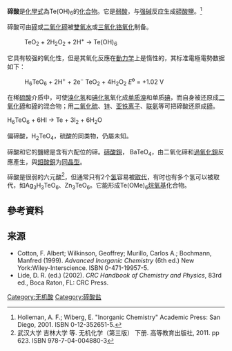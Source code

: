{{Chembox
|   Name = 過碲酸
|   ImageFile = Telluric acid.svg
<!-- | ImageSize = 150px -->
|   ImageName = Telluric acid
|   IUPACName = Telluric(VI) acid
|   OtherNames = 原碲酸
| Section1 = {{Chembox Identifiers
| CASNo = 7803-68-1
| CASNo_Ref = {{cascite|changed|??}}
|  PubChem  =  62686
|    RTECS  =  
|  ChemSpiderID_Ref  = {{chemspidercite|correct|chemspider}}|  ChemSpiderID  =  55517
|  InChI  =  1/H2O4Te/c1-5(2,3)4/h(H2,1,2,3,4)
|  InChIKey  =  XHGGEBRKUWZHEK-UHFFFAOYAT
|  ChEBI_Ref  = {{ebicite|correct|EBI}}|  ChEBI  =  30463
|  SMILES  =  O[Te](O)(O)(O)(O)O
|  StdInChI_Ref  = {{stdinchicite|correct|chemspider}}|  StdInChI  =  1S/H2O4Te/c1-5(2,3)4/h(H2,1,2,3,4)
|  StdInChIKey_Ref  = {{stdinchicite|correct|chemspider}}|  StdInChIKey  =  XHGGEBRKUWZHEK-UHFFFAOYSA-N
}}
| Section2 = {{Chembox Properties
|   Formula = H<sub>6</sub>O<sub>6</sub>Te
|   MolarMass = 229.64 
|   Appearance = 白色結晶固體
|   Density = （固） 3.07 
|   Solubility = 可溶
|   MeltingPt = 136°C (409.15 K)
|   BoilingPt = 
|   Viscosity = 
  }}
| Section3 = {{Chembox Structure
|   MolShape = [[八面体形分子构型|八面体]]
|   CrystalStruct = 
|   Dipole = 0 [[德拜|D]]
  }}
| Section7 = {{Chembox Hazards
|   ExternalMSDS =
|   MainHazards = 刺激性
|   RPhrases = 
|   SPhrases = 
  }}
| Section8 = {{Chembox Related
|   OtherCpds = [[硒酸|硒酸]]<br /> [[硫酸|硫酸]]}}
}}

'''碲酸'''是[[化學式|化學式]]為Te(OH)<sub>6</sub>的[[化合物|化合物]]。它是[[弱酸|弱酸]]，与[[强碱|强碱]]反应生成[[碲酸鹽|碲酸鹽]]。<ref>Holleman, A. F.; Wiberg, E. "Inorganic Chemistry" Academic Press: San Diego, 2001. ISBN 0-12-352651-5.</ref>

碲酸可由[[碲|碲]]或[[二氧化碲|二氧化碲]]被[[雙氧水|雙氧水]]或[[三氧化铬|三氧化铬]][[氧化|氧化]]制备。
:TeO<sub>2</sub> + 2H<sub>2</sub>O<sub>2</sub> + 2H<sup>+</sup> → Te(OH)<sub>6</sub>

它具有较强的氧化性，但是其氧化反應在[[動力学|動力学]]上是惰性的，其标准電極電勢数据如下：
:H<sub>6</sub>TeO<sub>6</sub> + 2H<sup>+</sup> + 2e<sup>−</sup> {{unicode|⇌}} TeO<sub>2</sub> + 4H<sub>2</sub>O<sub>2</sub> ''E''<sup><s>o</s></sup> = +1.02 V

在稀[[硫酸|硫酸]]介质中，可使[[溴化氢|溴化氢]]和[[碘化氢|碘化氢]]氧化成[[单质|单质]][[溴|溴]]和单质[[碘|碘]]，而自身被还原成[[二氧化碲|二氧化碲]]和[[碲|碲]]的混合物；用[[二氧化硫|二氧化硫]]、[[锌|锌]]、[[亚铁离子|亚铁离子]]、[[联氨|联氨]]等可把碲酸还原成[[碲|碲]]。

H<sub>6</sub>TeO<sub>6</sub> + 6HI → Te + 3I<sub>2</sub> + 6H<sub>2</sub>O

偏碲酸，H<sub>2</sub>TeO<sub>4</sub>，硫酸的同类物，仍屬未知。

碲酸和它的鹽總是含有六配位的碲。[[碲酸鋇|碲酸鋇]]， BaTeO<sub>4</sub>，由二氧化碲和[[過氧化鋇|過氧化鋇]]反應產生，與[[鉬酸鋇|鉬酸鋇]]为[[同晶型|同晶型]]。

碲酸是很弱的六元酸<ref>武汉大学 吉林大学 等. 无机化学（第三版） 下册. 高等教育出版社, 2011. pp 623. ISBN 978-7-04-004880-3</ref>，但通常只有2个[[氢|氢]]容易被[[取代|取代]]，有时也有多个氢可以被取代，如Ag<sub>3</sub>H<sub>3</sub>TeO<sub>6</sub>、Zn<sub>3</sub>TeO<sub>6</sub>。它能形成Te(OMe)<sub>6</sub>[[烷氧基|烷氧基]]化合物。

==參考資料==
{{reflist}}

==来源==
*Cotton, F. Albert; Wilkinson, Geoffrey; Murillo, Carlos A.; Bochmann, Manfred (1999). ''Advanced Inorganic Chemistry'' (6th ed.) New York:Wiley-Interscience. ISBN 0-471-19957-5.
*Lide, D. R. (ed.) (2002). ''CRC Handbook of Chemistry and Physics'', 83rd ed., Boca Raton, FL: CRC Press.

{{氢化合物}}
{{Authority control}}
[[Category:无机酸|Category:无机酸]]
[[Category:碲酸盐|Category:碲酸盐]]